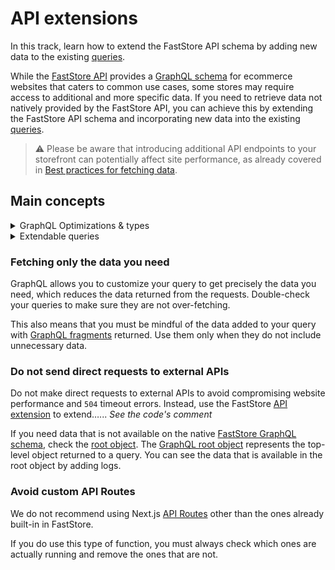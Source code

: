 # API extensions

In this track, learn how to extend the FastStore API schema by adding new
data to the existing [queries](https://v1.faststore.dev/reference/api/queries).

While the [FastStore API](https://developers.vtex.com/docs/guides/faststore/faststore-api-overview) provides a [GraphQL schema](https://v1.faststore.dev/reference/api/queries) for ecommerce websites that caters to common use cases, 
some stores may require access to additional and more specific data. If you need to retrieve data not natively provided by the FastStore API, you can achieve this by extending the FastStore API schema and incorporating new data into the existing [queries](https://v1.faststore.dev/reference/api/queries).

> ⚠️ Please be aware that introducing additional API endpoints to your storefront can potentially affect site performance, as already covered in 
[Best practices for fetching data](#best-practices-for-fetching-data). 

## Main concepts

<details>
<summary>GraphQL Optimizations & types</summary>

GraphQL optimizations are seamlessly executed, requiring no direct intervention from end developers. They are essential for optimizing your GraphQL server and TypeScript types and provide benefits such as:

- Build-time generated mappings of declared queries.
- Improved efficiency and security.
- Enforcement of predefined operations.
They are automatically triggered every time you start a development server (`yarn dev`) or build the store (`yarn build`).
Resolver changes are automatically and instantly visible without the need for manual optimization generation.
Without these optimizations, any changes to the GraphQL schema, such as adding or removing fields from a query or changing a GraphQL type, won't be reflected in the store. 

</details>

<details>
<summary>Extendable queries</summary>

Extendable queries in FastStore's GraphQL API are predefined GraphQL queries that serve as a foundation for retrieving data from the API. 
These queries allow you to add or change fields within the query to tailor the data retrieval process to the store-specific needs.

</details>

### Fetching only the data you need
GraphQL allows you to customize your query to get precisely the data you need, which reduces the data returned from the requests. Double-check your queries to make sure they are not over-fetching.

This also means that you must be mindful of the data added to your query with [GraphQL fragments](https://graphql.org/learn/queries/#fragments) returned. Use them only when they do not include unnecessary data.

### Do not send direct requests to external APIs

Do not make direct requests to external APIs to avoid compromising website performance and `504` timeout errors. Instead, use the FastStore [API extension](/docs/api-extensions) to extend…... *See the code's comment*

If you need data that is not available on the native [FastStore GraphQL schema](https://v1.faststore.dev/reference/api/objects), check the [root object](https://v1.faststore.dev/reference/api/objects).
The [GraphQL root object](https://graphql.org/learn/execution/#root-fields-resolvers) represents the top-level object returned to a query. You can see the data that is available in the root object by adding logs.


### Avoid custom API Routes
We do not recommend using Next.js [API Routes](https://nextjs.org/docs/api-routes/introduction) other than the ones already built-in  in FastStore.

If you do use this type of function, you must always check which ones are actually running and remove the ones that are not.

<Flex>

<WhatsNextCard
  title="Extending VTEX API schemas"
  description="Extend VTEX and third-party APIs to customize how data is managed and processed in your store."
  linkTo="https://developers.vtex.com/docs/guides/faststore/api-extensions-overview"
  linkTitle="See more"
/>

<WhatsNextCard
  title="Extending queries using fragments"
  description="Extend GraphQL queries using fragments in FastStore API Extension to add custom fields to predefined queries."
  linkTo="https://developers.vtex.com/docs/guides/faststore/api-extensions-extending-queries-using-fragments"
  linkTitle="See more"
/>

<WhatsNextCard
  title="Consuming FastStore API extension with custom components"
  description="Consume FastStore API extension data with custom components."
  linkTo="https://developers.vtex.com/docs/guides/faststore/api-extensions-consuming-api-extensions"
  linkTitle="See more"
/>

<WhatsNextCard
  title="Troubleshooting"
  description="Check for common errors that can happen while using API extensions."
  linkTo="https://developers.vtex.com/docs/guides/faststore/api-extensions-troubleshooting"
  linkTitle="See more"
/>

</Flex>
